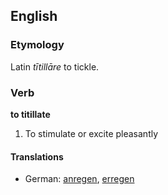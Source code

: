 ==English==
===Etymology===
Latin ''tītillāre'' to tickle.

===Verb===
'''to titillate'''
# To stimulate or excite pleasantly
====Translations====
*German: [[anregen]], [[erregen]]